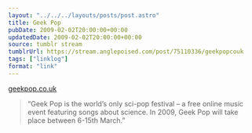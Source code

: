 ```yaml
---
layout: "../../../layouts/posts/post.astro"
title: Geek Pop
pubDate: 2009-02-02T20:00:00+00:00
updatedDate: 2009-02-02T20:00:00+00:00
source: tumblr stream
tumblrUrl: https://stream.anglepoised.com/post/75110336/geekpopcouk
tags: ["linklog"]
format: "link"
---
```


[geekpop.co.uk][1]

> &ldquo;Geek Pop is the world&rsquo;s only sci-pop festival &#8211; a free online music event featuring songs about science. In 2009, Geek Pop will take place between 6-15th March.&rdquo;

[1]: http://www.geekpop.co.uk/
